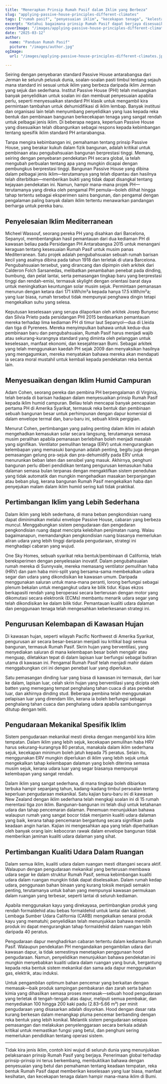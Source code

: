 ```yaml
---
title: "Menerapkan Prinsip Rumah Pasif dalam Iklim yang Berbeza"
slug: "applying-passive-house-principles-different-climates"
tags: ["rumah pasif", "penyesuaian iklim", "kecekapan tenaga", "kelestarian", "aplikasi global"]
excerpt: "Ketahui bagaimana prinsip Rumah Pasif dapat berjaya disesuaikan dengan pelbagai iklim di seluruh dunia, dengan contoh dunia nyata dan penyelesaian praktikal untuk mengekalkan keselesaan dan kecekapan dalam sebarang persekitaran."
coverImage: "/images/applying-passive-house-principles-different-climates.jpg"
date: "2025-03-12"
author:
  name: "Panduan Rumah Pasif"
  picture: "/images/author.jpg"
ogImage:
  url: "/images/applying-passive-house-principles-different-climates.jpg"

---
```

Seiring dengan penyebaran standard Passive House antarabangsa dari Jerman ke seluruh pelusuk dunia, soalan-soalan pasti timbul tentang sejauh mana standard ini sesuai untuk iklim yang berbeza daripada iklim Jerman yang sejuk dan sederhana. Institut Passive House (PHI) telah meluangkan banyak penyelidikan untuk soalan ini dan membuat penyesuaian apabila perlu, seperti menyesuaikan standard PH klasik untuk mengambil kira permintaan tambahan untuk dehumidifikasi di iklim lembap. Banyak institusi dan organisasi lain telah menyumbang penyelidikan yang luas kepada reka bentuk dan pembinaan bangunan berkecekapan tenaga yang sangat rendah untuk pelbagai jenis iklim. Di beberapa negara, keperluan Passive House yang disesuaikan telah dibangunkan sebagai respons kepada kebimbangan tentang spesifik iklim standard PH antarabangsa.

Tanpa mengira kebimbangan ini, pemahaman tentang prinsip Passive House, yang berakar kukuh dalam fizik bangunan, adalah kritikal untuk pembinaan atau pengubahsuaian bangunan berprestasi tinggi. Memang, seiring dengan penyebaran pendekatan PH secara global, ia telah mengubah perbualan tentang apa yang mungkin dicapai dengan pembungkus berprestasi tinggi. Bangunan Passive House yang dibina dalam pelbagai jenis iklim—terutamanya yang telah dipantau dan hasilnya telah diterbitkan—memberikan bukti yang tidak dapat disangkal tentang kejayaan pendekatan ini. Namun, hampir mana-mana projek PH—terutamanya yang direka oleh pengamal PH pemula—boleh dilihat hingga tahap tertentu sebagai eksperimen sains bangunan, dan pengamal dengan pengalaman paling banyak dalam iklim tertentu menawarkan pandangan berharga untuk pereka baru.
## Penyelesaian Iklim Mediterranean

Micheel Wassouf, seorang pereka PH yang disahkan dari Barcelona, Sepanyol, membentangkan hasil pemantauan dari dua kediaman PH di kawasan beliau pada Persidangan PH Antarabangsa 2015 untuk menangani keraguan tentang kesesuaian Rumah Pasif untuk musim panas Mediterranean. Satu projek adalah pengubahsuaian sebuah rumah barisan kecil yang asalnya dibina pada tahun 1918 dan terletak di utara Barcelona. Pengubahsuaian tersebut, yang dirancang dan dipimpin oleh arkitek dari Calderon Folch Sarsanedas, melibatkan penambahan penebat pada dinding, bumbung, dan pelat lantai, serta pemasangan tingkap baru yang berprestasi tinggi dan rendah-emisi, termasuk skylight dengan orientasi barat daya untuk meningkatkan keuntungan solar musim sejuk. Permintaan pemanasan menurun dengan ketara dari 171 kWh/m²a kepada hanya 17.5 kWh/m²a; yang luar biasa, rumah tersebut tidak mempunyai penghawa dingin tetapi mengekalkan suhu yang selesa.

Keputusan keselesaan yang serupa dilaporkan oleh arkitek Josep Bunyesc dan Silvia Prieto pada persidangan PHI 2015 berdasarkan pemantauan mereka terhadap lima kediaman PH di timur laut Sepanyol—dua di Lleida dan tiga di Pyrenees. Mereka menyimpulkan bahawa untuk kedua-dua pembinaan baru dan pengubahsuaian, Rumah Pasif harus menjadi wajib atau sekurang-kurangnya standard yang diminta oleh pelanggan untuk keselesaan, manfaat ekonomi, dan kesejahteraan Bumi. Sebagai arkitek yang telah menggunakan kaedah PH sejak 2009 dan menyaksikan hasilnya yang mengagumkan, mereka menyatakan bahawa mereka akan mendapati ia secara moral mustahil untuk kembali kepada pendekatan reka bentuk lain.
## Menyesuaikan dengan Iklim Humid Campuran

Adam Cohen, seorang pereka dan pembina PH berpengalaman di Virginia, telah berada di barisan hadapan dalam menyesuaikan prinsip Rumah Pasif kepada iklim humid campuran. Beliau telah mencapai banyak pencapaian pertama PH di Amerika Syarikat, termasuk reka bentuk dan pembinaan sebuah bangunan besar untuk perhimpunan dengan dapur komersial di dalam envelope termal dan, baru-baru ini, sebuah klinik pergigian.

Menurut Cohen, pertimbangan yang paling penting dalam iklim ini adalah mengehadkan kemasukan solar secara langsung, terutamanya semasa musim peralihan apabila pemanasan berlebihan boleh menjadi masalah yang signifikan. Ventilator pemulihan tenaga (ERV) untuk mengurangkan kelembapan yang memasuki bangunan adalah penting, begitu juga dengan pemasangan gelung pra-sejuk dan pra-dehumidify pada ERV untuk menurunkan beban laten dan sensibel yang masuk. Akhirnya, penghuni bangunan perlu diberi pendidikan tentang pengurusan kemasukan haba dalaman semasa bulan terpanas dengan mengaktifkan sistem peneduhan yang tidak automatik dan mungkin mengehadkan masakan berpanjangan atau beban plug, kerana bangunan Rumah Pasif mengekalkan haba dan penyejukan malam dalam iklim humid sering kali tidak praktikal.
## Pertimbangan Iklim yang Lebih Sederhana

Dalam iklim yang lebih sederhana, di mana beban pengkondisian ruang dapat diminimalkan melalui envelope Passive House, cabaran yang berbeza muncul. Menggabungkan sistem pengudaraan dan pengedaran pengkondisian ruang dapat mencipta kelebihan penjimatan ruang. Walau bagaimanapun, memandangkan pengkondisian ruang biasanya memerlukan aliran udara yang lebih tinggi daripada pengudaraan, strategi ini menghadapi cabaran yang wujud.

One Sky Homes, sebuah syarikat reka bentuk/pembinaan di California, telah bereksperimen dengan penyelesaian inovatif. Dalam pengubahsuaian rumah mereka di Sunnyvale, mereka memasang ventilator pemulihan haba (HRV) dan pam haba mini-split yang bersama-sama membekalkan udara segar dan udara yang dikondisikan ke kawasan umum. Daripada menggunakan saluran untuk mana-mana peranti, lorong berfungsi sebagai plenum bekalan untuk mengangkut udara ke bilik tidur. Kipas ekzos berkapasiti rendah yang beroperasi secara berterusan dengan motor yang dikomutasi secara elektronik (ECMs) membantu menarik udara segar yang telah dikondisikan ke dalam bilik tidur. Pemantauan kualiti udara dalaman dan penggunaan tenaga telah mengesahkan keberkesanan strategi ini.
## Pengurusan Kelembapan di Kawasan Hujan

Di kawasan hujan, seperti wilayah Pacific Northwest di Amerika Syarikat, pengurusan air secara besar-besaran menjadi isu kritikal bagi semua bangunan, termasuk Rumah Pasif. Skrin hujan yang berventilasi, yang menyediakan saluran di mana kelembapan besar boleh mengalir atau menguap, diletakkan tepat di dalam lapisan luar berfungsi sebagai butiran utama di kawasan ini. Pengamal Rumah Pasif telah menjadi mahir dalam menggabungkan ciri ini dengan penebat luar yang diperlukan.

Satu pemasangan dinding luar yang biasa di kawasan ini termasuk, dari luar ke dalam, lapisan luar, celah skrin hujan yang berventilasi yang dicipta oleh batten yang memegang tempat penghalang tahan cuaca di atas penebat luar, dan akhirnya dinding stud. Beberapa pembina telah menggunakan pelapisan luar yang direndam lilin, kerana ia boleh berfungsi sebagai penghalang tahan cuaca dan penghalang udara apabila sambungannya ditutup dengan teliti.

## Pengudaraan Mekanikal Spesifik Iklim

Sistem pengudaraan mekanikal mesti direka dengan mengambil kira iklim tempatan. Dalam iklim yang lebih sejuk, kecekapan pemulihan haba HRV harus sekurang-kurangnya 80 peratus, manakala dalam iklim sederhana sejuk, kecekapan minimum boleh jatuh kepada 75 peratus. Selain itu, menggunakan ERV mungkin diperlukan di iklim yang lebih sejuk untuk mengekalkan tahap kelembapan dalaman yang boleh diterima semasa musim sejuk, kerana udara luar yang segar biasanya mempunyai kelembapan yang sangat rendah.

Dalam iklim yang sangat sederhana, di mana tingkap boleh dibiarkan terbuka hampir sepanjang tahun, kadang-kadang timbul persoalan tentang keperluan pengudaraan mekanikal. Satu kajian baru-baru ini di kawasan New Zealand dengan iklim sederhana telah mengkaji soalan ini di 15 rumah merentasi tiga zon iklim. Bangunan-bangunan ini telah diuji untuk ketahanan udara dan tahap pencemaran dalaman. Penemuan menunjukkan bahawa walaupun rumah yang sangat bocor tidak menjamin kualiti udara dalaman yang baik, kerana tahap pencemaran bergantung secara signifikan pada keadaan angin harian. Kajian ini mengesahkan apa yang telah diperhatikan oleh banyak orang lain: kebocoran rawak dalam envelope bangunan tidak memberikan jaminan kualiti udara dalaman yang sihat.
## Pertimbangan Kualiti Udara Dalam Ruangan

Dalam semua iklim, kualiti udara dalam ruangan mesti ditangani secara aktif. Walaupun dengan pengudaraan mekanikal yang berterusan membawa udara segar ke dalam struktur Rumah Pasif, semua kebimbangan kualiti udara dalam ruangan mungkin tidak dapat diselesaikan. Dalam rumah kedap udara, penggunaan bahan binaan yang kurang toksik menjadi semakin penting, terutamanya untuk bahan yang mempunyai kawasan permukaan dalam ruangan yang terbesar, seperti lantai di seluruh kediaman.

Apabila menggunakan kayu yang direkayasa, pertimbangkan produk yang rendah formaldehid atau bebas formaldehid untuk lantai dan kabinet. Lembaga Sumber Udara California (CARB) mengekalkan senarai produk kayu yang mematuhi; penyelidikan telah menunjukkan bahawa memilih produk ini dapat mengurangkan tahap formaldehid dalam ruangan lebih daripada 40 peratus.

Pengudaraan dapur menghadirkan cabaran tertentu dalam kediaman Rumah Pasif. Walaupun pendekatan PH mengandaikan pengambilan udara dari kawasan dapur, ia tidak semestinya menetapkan penggunaan hood pengudaraan. Namun, penyelidikan menunjukkan bahawa pendekatan ini mungkin menyebabkan kualiti udara dalam ruangan yang buruk, bergantung kepada reka bentuk sistem mekanikal dan sama ada dapur menggunakan gas, elektrik, atau induksi.

Untuk pengambilan optimum bahan pencemar yang berkaitan dengan memasak—baik produk sampingan pembakaran dan zarah serta bahan kimia yang dihasilkan semasa proses memasak—sebuah hood pengudaraan yang terletak di tengah-tengah atas dapur, meliputi semua pembakar, dan menyediakan 100 hingga 200 kaki padu (2.83–5.66 m³) per minit pengudaraan yang disasarkan adalah disyorkan. Hood dengan dasar rata kurang berkesan dalam menangkap pluma pencemar berbanding dengan reka bentuk yang lebih konikal. Melantik sistem pengudaraan selepas pemasangan dan melakukan penyelenggaraan secara berkala adalah kritikal untuk memastikan fungsi yang betul, dan penghuni sering memerlukan pendidikan tentang operasi sistem.

---

Tidak kira jenis iklim, contoh kini wujud di seluruh dunia yang menunjukkan pelaksanaan prinsip Rumah Pasif yang berjaya. Penerimaan global terhadap prinsip-prinsip ini terus berkembang, membuktikan bahawa dengan penyesuaian yang betul dan pemahaman tentang keadaan tempatan, reka bentuk Rumah Pasif dapat memberikan keselesaan yang luar biasa, manfaat kesihatan, dan kecekapan tenaga dalam hampir mana-mana iklim di Bumi.

